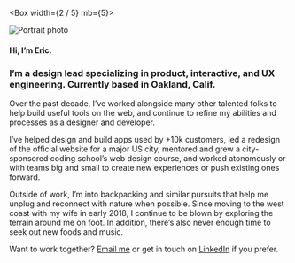 
<Container>

<Box width={2 / 5} mb={5}>

![Portrait photo](../images/portrait.jpg)

</Box>

#### Hi, I&rsquo;m Eric.

### I&rsquo;m a design lead specializing in product, interactive, and UX engineering. Currently based in Oakland, Calif.

Over the past decade, I&rsquo;ve worked alongside many other talented folks to help build useful tools on the web, and continue to refine my abilities and processes as a designer and developer.

I&rsquo;ve helped design and build apps used by +10k customers, led a redesign of the official website for a major US city, mentored and grew a city-sponsored coding school&rsquo;s web design course, and worked atonomously or with teams big and small to create new experiences or push existing ones forward.

Outside of work, I&rsquo;m into backpacking and similar pursuits that help me unplug and reconnect with nature when possible. Since moving to the west coast with my wife in early 2018, I continue to be blown by exploring the terrain around me on foot. In addition, there&rsquo;s also never enough time to seek out new foods and music.

Want to work together? [Email me](mailto:eric@ericrowan.com) or get in touch on [LinkedIn](https://www.linkedin.com/in/erow/) if you prefer.

</Container>

